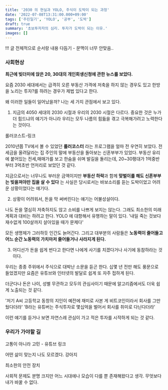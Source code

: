 ```yaml
---
title: '2030 의 현실과 YOLO, 주식이 도박이 되는 과정'
date: '2022-07-08T13:31:00.000+09:00'
tags: ['주린일기', 'YOLO', '공부', '도박']
draft: true
summary: '초보투자자의 심리. 투자가 도박이 되는 이유.'
images: []
---
```


!!! 글 전체적으로 순서랑 내용 다듬기 - 문맥이 너무 안맞음..

### 사회현상

**최근에 빚더미에 앉은 20, 30대의 개인회생신청에 관한 뉴스를 보았다.**

요즘 2030 세대에서는 급격히 오른 부동산 가격에 저축을 하지 않는 경우도 있고
한방을 노리는 투자?를 하려는 경우가 제법 있다고 한다.

왜 이러한 일들이 일어났을까?
나는 세 가지 관점에서 보고 있다.

1. 지금의 4050 세대의 2030 시절과 우리의 2030 시절은 다르다.
 중요한 것은 누가 더 힘드냐의 얘기가 아니라 우리는 모두 나름의 힘듦을 겪고 극복해가려고 노력한다는 것이다. 
 
 롤러코스트-링크
 
 2010년쯤 TV에서 볼 수 있었던 **롤러코스터** 라는 프로그램을 얼마 전 우연히 보았다.
 전세금을 올려달라는 집 주인의 말에 부동산을 돌아보는 신혼부부가 있었다.
 부동산 유리에 붙어있는 전세,매매가를 보고 한숨을 쉬며 발길을 돌리는데, 20~30평대가 1억중반부터 3억초반 언저리로 보았던 것 같다.
 
 지금으로서는 너무나도 부러운 금액이지만 **부동산 하락**과 함께 **맞벌이를 해도 신혼부부는 빚을져야만 집을 살 수 있다** 는 사실은
 당시로서는 바보소리를 듣는 도박이었고 어려운 상황이었다는 얘기다.

2. 상황이 어려워서, 돈을 막 써버린다는 얘기는 어불성설이다.
 
 나도 돈을 열심히 저축하지도 않고 소비를 나쁘게 보지는 않는다. 그래도 최소한의 미래 계획과 대비는 하려고 한다.
 YOLO 에 대항해서 유행하는 말이 있다. '내일 죽는 것보다 재수없게 100살까지 살아있을 때가 문제다'
 
 모든 생명체가 그러하듯 인간도 늙어간다. 
 그리고 대부분의 사람들은 **노동력이 줄어들고 어느 순간 노동력의 가치마저 줄어들거나 사라지게 된다.**
 
3. 어디선가 돈을 쉽게 번다고 한다면 나에게 사기를 치겠다거나 사기에 동참하라는 것이다.

 우리는 종종 주위에서 주식으로 대박난 소문을 듣곤 한다. 
 십몇 년 전만 해도 풍문으로 들었겠지만 요즘은 유튜브와 인터넷의 발달로 쉽게 또 자주 접하게 된다.

 더군다나 돈은 나이, 성별 무관하고 모두의 관심사이기 때문에 알고리즘에서도 더욱 쉽게 노출되는 것 같다.

 '저기 A씨 고등학교 동창의 지인이 예전에 재미로 사본 게 비트코인이라서 회사를 그만뒀다더라'
 'B라는 유튜버는 주식투자로 몇십억을 벌어서 회사를 취미로 다닌다더라' 

 이런 얘기를 듣거나 보면 자연스레 관심이 가고 적은 투자를 시작하게 되는 것 같다.
 
 
 
### 우리가 가야할 길
 고통이 아니라 고민 - 유튜브 링크
 
 어떤 삶이 맞는지 나도 모르겠다.
 강아지
 
 최소한의 안전 장치
 
 사회적 문제도 분명 크지만 어느 시대에나 모습이 다를 뿐 존재해왔다고 생각.
 무엇보다 내가 바꿀 수 없다.
 
 
 
 
